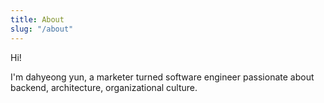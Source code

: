 ```yaml
---
title: About
slug: "/about"
---
```


Hi!

I'm dahyeong yun, a marketer turned software engineer passionate about backend, architecture, organizational culture.
